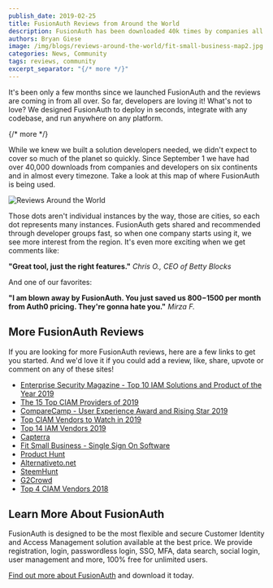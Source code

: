 ```yaml
---
publish_date: 2019-02-25 
title: FusionAuth Reviews from Around the World
description: FusionAuth has been downloaded 40k times by companies all over the world.
authors: Bryan Giese
image: /img/blogs/reviews-around-the-world/fit-small-business-map2.jpg
categories: News, Community
tags: reviews, community
excerpt_separator: "{/* more */}"
---
```


It's been only a few months since we launched FusionAuth and the reviews are coming in from all over. So far, developers are loving it! What's not to love? We designed FusionAuth to deploy in seconds, integrate with any codebase, and run anywhere on any platform.

{/* more */}

While we knew we built a solution developers needed, we didn't expect to cover so much of the planet so quickly. Since September 1 we have had over 40,000 downloads from companies and developers on six continents and in almost every timezone. Take a look at this map of where FusionAuth is being used.

![Reviews Around the World](/img/blogs/reviews-around-the-world/fusionauth-world-coverage.jpg)

Those dots aren't individual instances by the way, those are cities, so each dot represents many instances. FusionAuth gets shared and recommended through developer groups fast, so when one company starts using it, we see more interest from the region. It's even more exciting when we get comments like:

**"Great tool, just the right features."**
_Chris O., CEO of Betty Blocks_

And one of our favorites:

**"I am blown away by FusionAuth. You just saved us $800-$1500 per month from Auth0 pricing. They're gonna hate you."**
_Mirza F._

## More FusionAuth Reviews
If you are looking for more FusionAuth reviews, here are a few links to get you started. And we'd love it if you could add a review, like, share, upvote or comment on any of these sites!

- [Enterprise Security Magazine - Top 10 IAM Solutions and Product of the Year 2019](https://identity-and-access-management-solutions.enterprisesecuritymag.com/vendors/fusionauth/2019)
- [The 15 Top CIAM Providers of 2019](https://solutionsreview.com/identity-management/the-15-top-ciam-providers-of-2019/)
- [CompareCamp - User Experience Award and Rising Star 2019](http://comparecamp.com/fusionauth-review-pricing-pros-cons-features/)
- [Top CIAM Vendors to Watch in 2019](https://solutionsreview.com/identity-management/solutions-review-presents-the-top-ciam-vendors-to-watch-in-2019/)
- [Top 14 IAM Vendors 2019](https://solutionsreview.com/identity-management/top-14-iam-vendors-to-watch-in-2019/)   
- [Capterra](https://www.capterra.com/p/182987/FusionAuth/)
- <a href="https://fitsmallbusiness.com/reviews/single-sign-on-software-reviews/" title="Fit Small Business" rel="nofollow">Fit Small Business - Single Sign On Software</a>
- [Product Hunt](https://www.producthunt.com/posts/fusionauth)
- [Alternativeto.net](https://alternativeto.net/software/fusionauth/?license=opensource)
- [SteemHunt](https://steemhunt.com/@smyle/fusionauth-auth-built-for-devs-free-for-unlimited-users)
- [G2Crowd](https://www.g2.com/products/fusionauth/reviews)
- [Top 4 CIAM Vendors 2018](https://solutionsreview.com/identity-management/top-4-ciam-vendors-watch-2018/)

## Learn More About FusionAuth

FusionAuth is designed to be the most flexible and secure Customer Identity and Access Management solution available at the best price. We provide registration, login, passwordless login, SSO, MFA, data search, social login, user management and more, 100% free for unlimited users.

[Find out more about FusionAuth](https://fusionauth.io/ "FusionAuth Home") and download it today.
